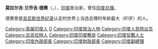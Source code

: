 {{Infobox officeholder
| name                = 莫拉尔吉·德赛
| original_name       = मोरारजी देसाई<br>Morarji Desai
| honorific_prefix    = 
| image               = File:Morarji Desai portrait.jpg
| image_size          = 
| caption             = 1957年的德赛
| office              = {{flagicon|India}} 第4任[[印度总理|印度总理]]
| term_start          = 1977年3月24日
| term_end            = 1979年7月28日
| predecessor         = [[英迪拉·甘地|英迪拉·甘地]]
| successor           = [[查兰·辛格|查兰·辛格]]
| birth_date          = {{Birth date|1896|02|29|df=yes}}
| birth_place         =  英属印度Bhadeli
| death_date          = {{death date and age|1995|04|10|1896|02|29|df=y}}
| death_place         = 印度Bombay
| party               = [[Janata_Party|Janata Party]]<br/>{{small|(1977 – 1988)}}
| otherparty          = {{Unbulleted_list|[[Indian_National_Congress|Indian National Congress]]<br/>{{small|(1934 – 1969)}}|[[Indian_National_Congress_(Organisation)|Indian National Congress (Organisation)]]<br/>{{small|(1969 – 1977)}}|[[Janata_Dal|Janata Dal]]<br/>{{small|(1988 – 1995)}}}}
| alma_mater          = [[孟买大学|孟买大学]]
| nationality         = [[Indian_people|Indian]]
| profession          = {{hlist|[[Activist|Activist]]|[[Politician|Politician]]}}
| spouse              = {{married|Gujraben Desai|1911}}
| signature           = Morarji Desai signature.svg
| awards              = [[Bharat_Ratna|Bharat Ratna]] (1991)<br/>[[Nishan-e-Pakistan|Nishan-e-Pakistan]] (1990)
}}
'''莫拉尔吉·兰乔吉·德赛'''（'''{{lang-hi|मोरारजी देसाई}}'''，{{bd|1896年|2月29日|1995年|4月10日}}），[[印度|印度]]政治家，曾任[[印度总理|印度总理]]。

德赛曾是[[吉尼斯世界纪录|吉尼斯世界纪录]]认定的世界上当选总理时年龄最大（81岁）的人。

{{start box}}
{{succession box|[[英迪拉·甘地|英迪拉·甘地]]|[[查兰·辛格|查兰·辛格]]|[[印度总理|印度总理]]|1977年-1979年}}
{{end box}}

{{印度总理}}
{{冷戰相關人物}}
{{Authority control}}
{{India-poli-bio-stub}}
[[Category:英属印度人|Category:英属印度人]]
[[Category:印度總理|D]]
[[Category:印度政治人物|Category:印度政治人物]]
[[Category:印度人民院议员|Category:印度人民院议员]]
[[Category:古吉拉特人|Category:古吉拉特人]]
[[Category:印度印度教徒|Category:印度印度教徒]]
[[Category:印度反戰人士|Category:印度反戰人士]]
[[Category:印度內政部長|Category:印度內政部長]]
[[Category:印度財政部長|Category:印度財政部長]]
[[Category:印度副總理|Category:印度副總理]]